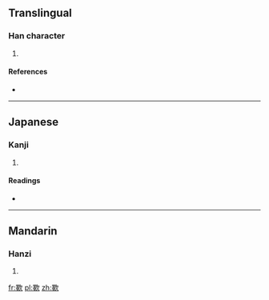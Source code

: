 ==Translingual==

===Han character===
{{Han char|rn=76|rad=欠|as=13|sn=17|four=|canj=田十弓人 (WJNO)}}

# {{defn|Han|sort=欠13}}

====References====
* {{Han ref|kx=0572.320|dkj=16220|hdz=32152.080|uh=6B5D|ud=27485}}

----

==Japanese==

===Kanji===
{{ja-kanji|grade=|rs=欠13}}

# {{defn|lang=ja|sort=欠13}}

====Readings====
* {{ja-readings|on=[[えき]] (eki), [[やく]] (yaku), [[と]] (to), [[ず]] (zu)|kun=[[いやになる]] (iyaninaru)}}

----

==Mandarin==

===Hanzi===
{{cmn-hanzi|pin=[[yì]] ([[yi4]])|wg=i<sup>4</sup>}}

# {{defn|lang=cmn|sort=欠13}}

[[fr:歝]]
[[pl:歝]]
[[zh:歝]]